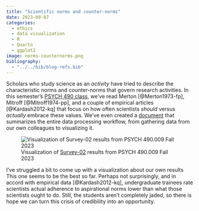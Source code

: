 ```yaml
---
title: "Scientific norms and counter-norms"
date: 2023-09-07
categories:
  - ethics
  - data visualization
  - R
  - Quarto
  - ggplot2
image: norms-counternorms.png
bibliography: 
  - "../../bib/blog-refs.bib"
---
```


Scholars who study science as an *activity* have tried to describe the characteristic norms and counter-norms that govern research activities.
In this semester's [PSYCH 490 class](https://psu-psychology.github.io/psych-490-reproducibility-2023-fall), we've read Merton [@Merton1973-fp], Mitroff [@Mitroff1974-pp], and a couple of empirical articles [@Kardash2012-kq] that focus on how often scientists *should* versus *actually* embrace these values.
We've even created a [document](https://psu-psychology.github.io/psych-490-reproducibility-2023-fall/survey-02.html) that summarizes the entire data processing workflow, from gathering data from our own colleagues to visualizing it.

![Visualization of [Survey-02](https://psu-psychology.github.io/psych-490-reproducibility-2023-fall/survey-02.html) results from PSYCH 490.009 Fall 2023](norms-counternorms.png){fig-align="center"}

I've struggled a bit to come up with a visualization about our own results
This one seems to be the best so far.
Perhaps not surprisingly, and in accord with empirical data [@Kardash2012-kq], undergraduate trainees rate scientists actual adherence to aspirational norms lower than what those scientists ought to do.
Still, the students aren't completely jaded, so there is hope we can turn this crisis of credibility into an opportunity.
